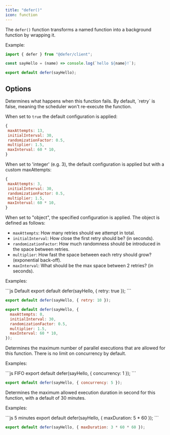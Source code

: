 ```yaml
---
title: "defer()"
icon: function
---
```


The `defer()` function transforms a named function into a background function by wrapping it.

Example:

```js
import { defer } from "@defer/client";

const sayHello = (name) => console.log(`hello ${name}!`);

export default defer(sayHello);
```

## Options

<ResponseField name="retry" type="boolean | integer | object">
  Determines what happens when this function fails. By default, `retry` is false, meaning the scheduler won't re-execute the function.

When set to `true` the default configuration is applied:

```js
{
 maxAttempts: 13,
 initialInterval: 30,
 randomizationFactor: 0.5,
 multiplier: 1.5,
 maxInterval: 60 * 10,
}
```

When set to 'integer' (e.g. 3), the default configuration is applied but with a custom maxAttempts:

```js
{
 maxAttempts: 3,
 initialInterval: 30,
 randomizationFactor: 0.5,
 multiplier: 1.5,
 maxInterval: 60 * 10,
}
```

When set to "object", the specified configuration is applied. The object is defined as follows:

- `maxAttempts`: How many retries should we attempt in total.
- `initialInterval`: How close the first retry should be? (in seconds).
- `randomizationFactor`: How much randomness should be introduced in the space between retries.
- `multiplier`: How fast the space between each retry should grow? (exponential back-off).
- `maxInterval`: What should be the max space between 2 retries? (in seconds).

Examples:

  <CodeGroup>
  ```js Default
  export default defer(sayHello, { retry: true });
  ```

```js Maximum
export default defer(sayHello, { retry: 10 });
```

```js Custom
export default defer(sayHello, {
  maxAttempts: 0,
  initialInterval: 30,
  randomizationFactor: 0.5,
  multiplier: 1.5,
  maxInterval: 60 * 10,
});
```

  </CodeGroup>

</ResponseField>
<ResponseField name="concurrency" type="integer">
  Determines the maximum number of parallel executions that are allowed for this function. There is no limit on concurrency by default.

Examples:

  <CodeGroup>
  ```js FIFO
  export default defer(sayHello, { concurrency: 1 });
  ```

```js 5 parallels
export default defer(sayHello, { concurrency: 5 });
```

  </CodeGroup>
</ResponseField>
<ResponseField name="maxDuration" type="integer">
  Determines the maximum allowed execution duration in second for this function, with a default of 30 minutes.

Examples:

  <CodeGroup>
  ```js 5 minutes
  export default defer(sayHello, { maxDuration: 5 * 60 });
  ```

```js 3 hours
export default defer(sayHello, { maxDuration: 3 * 60 * 60 });
```

  </CodeGroup>
</ResponseField>
